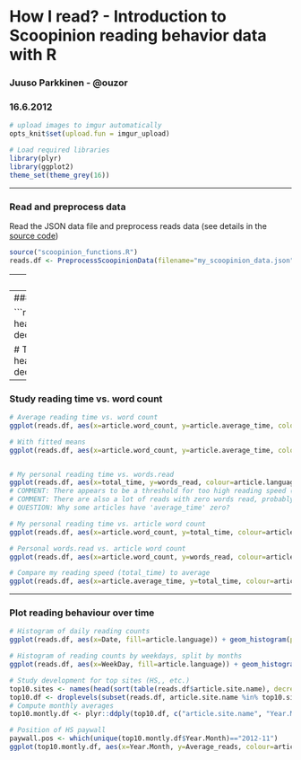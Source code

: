 # How I read? - Introduction to Scoopinion reading behavior data with R
### Juuso Parkkinen - @ouzor
### 16.6.2012

```r
# upload images to imgur automatically 
opts_knit$set(upload.fun = imgur_upload)

# Load required libraries
library(plyr)
library(ggplot2)
theme_set(theme_grey(16))

```

---

### Read and preprocess data

Read the JSON data file and preprocess reads data (see details in the [source code](scoopinion_functions.R))

```r
source("scoopinion_functions.R")
reads.df <- PreprocessScoopinionData(filename="my_scoopinion_data.json")
```


---
### Filter data

Read code comments for details

```r
# Remove rare languages
table(reads.df$article.language)
reads.df <- droplevels(subset(reads.df, article.language %in% c("en", "fi")))

# Remove rare months
table(reads.df$Year.Month)
reads.df <- droplevels(subset(reads.df, Year.Month != "2013-04"))

# Study reads with repeating 'article.title'
repeats <- table(reads.df$article.title)
repeats <- repeats[repeats > 2]
print(repeats)
# Based on this, remove comics and Yle Areena
reads.to.remove <- which(reads.df$article.title %in% c("Anonyymit eläimet", "Fok_it", "Fok_it — Nyt", "Sarjakuvat", "Yle Areena"))
message("Removed ", length(reads.to.remove), " reads")
reads.df <- droplevels(reads.df[-reads.to.remove, ])

# Remove very long articles
ggplot(reads.df, aes(x=article.word_count)) + geom_histogram(binwidth=500)
reads.df <- droplevels(subset(reads.df, article.word_count < 5000))
```

---
### List top sites

```r
# Most commonly read sites
head(sort(table(reads.df$article.site.name), decreasing=T), 10)

# Top referring sites
head(sort(table(reads.df$referrer), decreasing=T), 10)
```

---
### Study reading time vs. word count

```r
# Average reading time vs. word count
ggplot(reads.df, aes(x=article.word_count, y=article.average_time, colour=article.language)) + geom_point(position=position_jitter(width=0, height=10))

# With fitted means
ggplot(reads.df, aes(x=article.word_count, y=article.average_time, colour=article.language)) + geom_point(position=position_jitter(width=0, height=10)) + geom_smooth(data=subset(reads.df, article.average_time>0))


# My personal reading time vs. words.read
ggplot(reads.df, aes(x=total_time, y=words_read, colour=article.language)) + geom_point()
# COMMENT: There appears to be a threshold for too high reading speed (a bit higher than 4 words / second)
# COMMENT: There are also a lot of reads with zero words read, probably some measuring errors
# QUESTION: Why some articles have 'average_time' zero?

# My personal reading time vs. article word count
ggplot(reads.df, aes(x=article.word_count, y=total_time, colour=article.language)) + geom_point()

# Personal words.read vs. article word count
ggplot(reads.df, aes(x=article.word_count, y=words_read, colour=article.language)) + geom_abline(slope=1, linetype="dashed") + geom_jitter()

# Compare my reading speed (total_time) to average
ggplot(reads.df, aes(x=article.average_time, y=total_time, colour=article.language)) + geom_abline(slope=1, linetype="dashed") + geom_jitter()
```

---
### Plot reading behaviour over time

```r
# Histogram of daily reading counts
ggplot(reads.df, aes(x=Date, fill=article.language)) + geom_histogram(position="stack", binwidth=1)+ facet_wrap(~ Year, ncol=1, scales="free_x")

# Histogram of reading counts by weekdays, split by months
ggplot(reads.df, aes(x=WeekDay, fill=article.language)) + geom_histogram(position="stack", binwidth=1) + facet_wrap(~ Year.Month, ncol=5) + theme(axis.text.x=element_text(angle=45, vjust=0.8))

# Study development for top sites (HS,, etc.)
top10.sites <- names(head(sort(table(reads.df$article.site.name), decreasing=T), 10))
top10.df <- droplevels(subset(reads.df, article.site.name %in% top10.sites))
# Compute monthly averages
top10.montly.df <- plyr::ddply(top10.df, c("article.site.name", "Year.Month"), summarise, Average_reads=length(id))

# Position of HS paywall
paywall.pos <- which(unique(top10.montly.df$Year.Month)=="2012-11")
ggplot(top10.montly.df, aes(x=Year.Month, y=Average_reads, colour=article.site.name)) + geom_path(aes(group=article.site.name)) + geom_vline(xintercept=paywall.pos, linetype="dashed") + annotate("text", x=paywall.pos+0.1, y=40, label="HS paywall introduced 20.11.2012", hjust=0)
```



